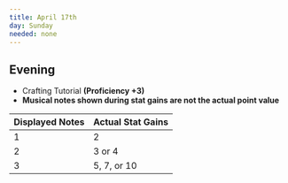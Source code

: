 ```yaml
---
title: April 17th
day: Sunday
needed: none
---
```


## Evening
- Crafting Tutorial **(Proficiency +3)**
- **Musical notes shown during stat gains are not the actual point value**

|Displayed Notes|Actual Stat Gains|
|---|---|
|1|2|
|2|3 or 4|
|3|5, 7, or 10|